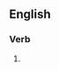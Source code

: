 ==English==

===Verb===
{{head|en|present participle}}

# {{present participle of|cozy|lang=en|nocat=1}}